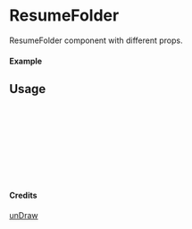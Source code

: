 
<Meta of={ResumeFolder} title="unDraw/ResumeFolder" />

# ResumeFolder

ResumeFolder component with different props.

#### Example

<Canvas of={ResumeFolder.Primary} />

## Usage

```ts
import { ResumeFolder } from "yadl-ui";

const Example = () => {
  return (
      <ResumeFolder />
  );
};

export default Example;
```

#### Credits
[unDraw](https://undraw.co/illustrations)
